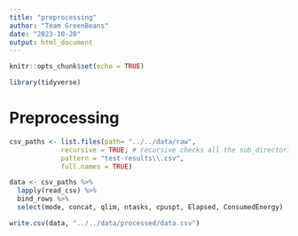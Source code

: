```yaml
---
title: "preprocessing"
author: "Team GreenBeans"
date: "2023-10-20"
output: html_document
---
```


```r
knitr::opts_chunk$set(echo = TRUE)
```

```r
library(tidyverse)
```

# Preprocessing

```r
csv_paths <- list.files(path= "../../data/raw",
             recursive = TRUE, # recursive checks all the sub_directories
             pattern = "test-results\\.csv",
             full.names = TRUE)
```

```r
data <- csv_paths %>%
  lapply(read_csv) %>%
  bind_rows %>%
  select(mode, concat, qlim, ntasks, cpuspt, Elapsed, ConsumedEnergy)
```

```r
write.csv(data, "../../data/processed/data.csv")
```

